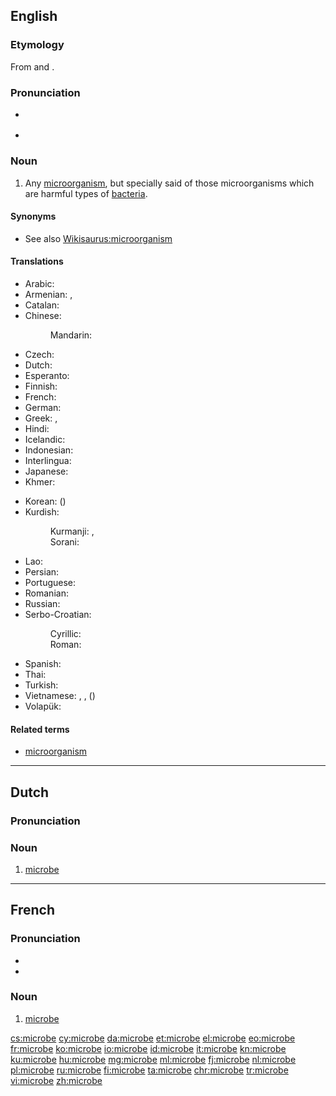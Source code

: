 ==English==

===Etymology===
From {{etyl|grc|en}} {{term|sc=polytonic|μικρός|tr=mikros||small|lang=grc}} and {{term|sc=polytonic|βίος|tr=bios||life|lang=grc}}.

===Pronunciation===
* {{a|US}} {{IPA|/ˈmaikɹoʊb/}}
* {{audio|en-us-microbe.ogg|Audio (US)}}

===Noun===
{{en-noun}}

# {{context|microbiology|lang=en}} Any [[microorganism]], but specially said of those microorganisms which are harmful types of [[bacteria]].

====Synonyms====
* See also [[Wikisaurus:microorganism]]

====Translations====
{{trans-top|microorganism}}
* Arabic: {{t|ar|ميكروب|m|tr=mikrūb|sc=Arab}}
* Armenian: {{t|hy|մանրէ|tr=manrē}}, {{t|hy|միկրոբ|tr=mikrob}}
* Catalan: {{t|ca|microbi|m}}
* Chinese:
*: Mandarin: {{t+|cmn|微生物|tr=wéishēngwù|sc=Hani}}
* Czech: {{t|cs|mikrob|m}}
* Dutch: {{t+|nl|microbe|m|f}}
* Esperanto: {{t|eo|mikrobo}}
* Finnish: {{t+|fi|mikrobi}}
* French: {{t+|fr|microbe|m}}
* German: {{t|de|Mikrobe|f}}
* Greek: {{t|el|μικρoοργανισμός|m|tr=mikroorganismós|sc=Grek}}, {{t+|el|μικρόβιο|n|tr=mikróvio}}
* Hindi: {{t|hi|सूक्ष्मजीव|tr=sūkṣmajīv|sc=Deva}}
* Icelandic: {{t|is|örvera|f}}
* Indonesian: {{t+|id|mikroba}}
* Interlingua: {{t|ia|microbio}}
* Japanese: {{t+|ja|微生物|tr=[[びせいぶつ]], biseibutsu}}
* Khmer: {{t|km|អតិសុខុមប្រាណ|sc=Khmr|tr=a’te’ so’kʰom praan}}
{{trans-mid}}
* Korean: {{t+|ko|미생물|tr=misaengmul|sc=Kore}} ({{t+|ko|微生物|sc=Kore}})
* Kurdish:
*: Kurmanji: {{t|ku|mikrob}}, {{t+|ku|mîkrob|f}}
*: Sorani: {{t|ckb|میکرۆب|tr=mîkrob}}
* Lao: {{t+|lo|ຈຸນລະຊີບ|tr=chun la sīp|sc=Laoo}}
* Persian: {{t+|fa|میکرب|tr=mikrob}}
* Portuguese: {{t|pt|micróbio|m}}
* Romanian: {{t+|ro|microb|m}}
* Russian: {{t+|ru|микроб|m|tr=mikrób}}
* Serbo-Croatian:
*: Cyrillic: {{t|sh|мѝкро̄б|m}}
*: Roman: {{t|sh|mìkrōb|m}}
* Spanish: {{t+|es|microbio}}
* Thai: {{t|th|จุลชีพ|tr=jun lá chêep|sc=Thai}}
* Turkish: {{t+|tr|mikrop}}
* Vietnamese: {{t|vi|vi trùng}}, {{t+|vi|vi khuẩn}}, {{t|vi|vi sinh vật}} ({{t|vi|微生物}})
* Volapük: {{t|vo|mikröb}}
{{trans-bottom}}

====Related terms====
* [[microorganism]]

----

==Dutch==

===Pronunciation===
{{hyphenation|mi|cro|be}}
===Noun===
{{nl-noun|f|microben|pl2=s|microbetje}}

# {{context|microbiology|lang=nl}} [[#English|microbe]]

----

==French==

===Pronunciation===
* {{audio|Fr-microbe.ogg|audio}}
* {{IPA|/mi.kʁɔb/|lang=fr}}

===Noun===
{{fr-noun|m}}

# {{context|microbiology|lang=fr}} [[#English|microbe]]

[[cs:microbe]]
[[cy:microbe]]
[[da:microbe]]
[[et:microbe]]
[[el:microbe]]
[[eo:microbe]]
[[fr:microbe]]
[[ko:microbe]]
[[io:microbe]]
[[id:microbe]]
[[it:microbe]]
[[kn:microbe]]
[[ku:microbe]]
[[hu:microbe]]
[[mg:microbe]]
[[ml:microbe]]
[[fj:microbe]]
[[nl:microbe]]
[[pl:microbe]]
[[ru:microbe]]
[[fi:microbe]]
[[ta:microbe]]
[[chr:microbe]]
[[tr:microbe]]
[[vi:microbe]]
[[zh:microbe]]
